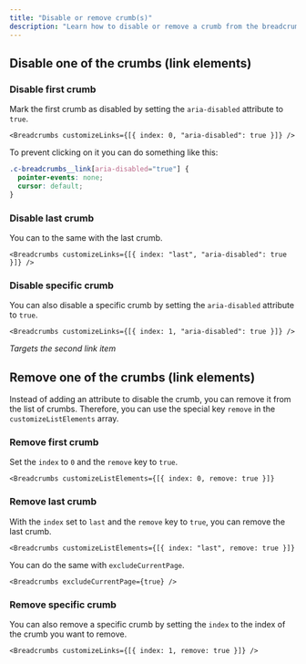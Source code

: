 ```yaml
---
title: "Disable or remove crumb(s)"
description: "Learn how to disable or remove a crumb from the breadcrumb list."
---
```



## Disable one of the crumbs (link elements)

### Disable first crumb

Mark the first crumb as disabled by setting the `aria-disabled` attribute to `true`.

```astro
<Breadcrumbs customizeLinks={[{ index: 0, "aria-disabled": true }]} />
```

To prevent clicking on it you can do something like this:

```css
.c-breadcrumbs__link[aria-disabled="true"] {
  pointer-events: none;
  cursor: default;
}
```

### Disable last crumb

You can to the same with the last crumb.

```astro
<Breadcrumbs customizeLinks={[{ index: "last", "aria-disabled": true }]} />
```

### Disable specific crumb

You can also disable a specific crumb by setting the `aria-disabled` attribute to `true`.

```astro
<Breadcrumbs customizeLinks={[{ index: 1, "aria-disabled": true }]} />
```

_Targets the second link item_

## Remove one of the crumbs (link elements)

Instead of adding an attribute to disable the crumb, you can remove it from the list of crumbs. Therefore, you can use the special key `remove` in the `customizeListElements` array.

### Remove first crumb

Set the `index` to `0` and the `remove` key to `true`.

```astro
<Breadcrumbs customizeListElements={[{ index: 0, remove: true }]}
```

### Remove last crumb

With the `index` set to `last` and the `remove` key to `true`, you can remove the last crumb.

```astro
<Breadcrumbs customizeListElements={[{ index: "last", remove: true }]}
```

You can do the same with `excludeCurrentPage`.

```astro
<Breadcrumbs excludeCurrentPage={true} />
```

### Remove specific crumb

You can also remove a specific crumb by setting the `index` to the index of the crumb you want to remove.

```astro
<Breadcrumbs customizeLinks={[{ index: 1, remove: true }]} />
```

